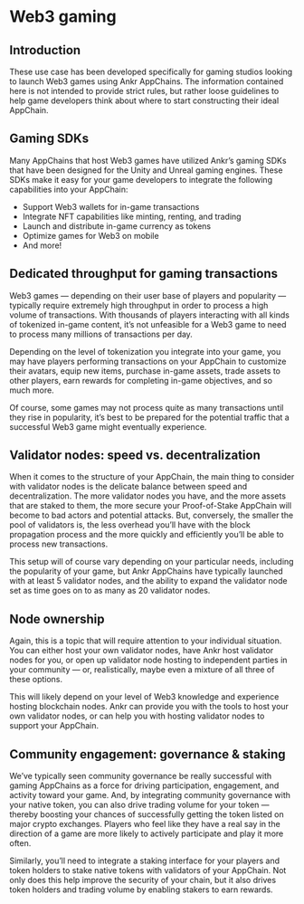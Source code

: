 # Web3 gaming

## Introduction
These use case has been developed specifically for gaming studios looking to launch Web3 games using Ankr AppChains. 
The information contained here is not intended to provide strict rules, but rather loose guidelines to help game developers think about where to start constructing their ideal AppChain.

## Gaming SDKs 
Many AppChains that host Web3 games have utilized Ankr’s gaming SDKs that have been designed for the Unity and Unreal gaming engines. 
These SDKs make it easy for your game developers to integrate the following capabilities into your AppChain:
* Support Web3 wallets for in-game transactions
* Integrate NFT capabilities like minting, renting, and trading
* Launch and distribute in-game currency as tokens
* Optimize games for Web3 on mobile
* And more!

## Dedicated throughput for gaming transactions
Web3 games — depending on their user base of players and popularity — typically require extremely high throughput in order to process a high volume of transactions. 
With thousands of players interacting with all kinds of tokenized in-game content, it’s not unfeasible for a Web3 game to need to process many millions of transactions per day.

Depending on the level of tokenization you integrate into your game, you may have players performing transactions on your AppChain to customize their avatars, equip new items, purchase in-game assets, trade assets to other players, earn rewards for completing in-game objectives, and so much more.

Of course, some games may not process quite as many transactions until they rise in popularity, it’s best to be prepared for the potential traffic that a successful Web3 game might eventually experience.

## Validator nodes: speed vs. decentralization
When it comes to the structure of your AppChain, the main thing to consider with validator nodes is the delicate balance between speed and decentralization. 
The more validator nodes you have, and the more assets that are staked to them, the more secure your Proof-of-Stake AppChain will become to bad actors and potential attacks. But, conversely, the smaller the pool of validators is, the less overhead you’ll have with the block propagation process and the more quickly and efficiently you’ll be able to process new transactions.

This setup will of course vary depending on your particular needs, including the popularity of your game, but Ankr AppChains have typically launched with at least 5 validator nodes, and the ability to expand the validator node set as time goes on to as many as 20 validator nodes.

## Node ownership
Again, this is a topic that will require attention to your individual situation. You can either host your own validator nodes, have Ankr host validator nodes for you, or open up validator node hosting to independent parties in your community — or, realistically, maybe even a mixture of all three of these options.

This will likely depend on your level of Web3 knowledge and experience hosting blockchain nodes. Ankr can provide you with the tools to host your own validator nodes, or can help you with hosting validator nodes to support your AppChain.

## Community engagement: governance & staking
We’ve typically seen community governance be really successful with gaming AppChains as a force for driving participation, engagement, and activity toward your game. 
And, by integrating community governance with your native token, you can also drive trading volume for your token — thereby boosting your chances of successfully getting the token listed on major crypto exchanges. 
Players who feel like they have a real say in the direction of a game are more likely to actively participate and play it more often.

Similarly, you’ll need to integrate a staking interface for your players and token holders to stake native tokens with validators of your AppChain. 
Not only does this help improve the security of your chain, but it also drives token holders and trading volume by enabling stakers to earn rewards.


